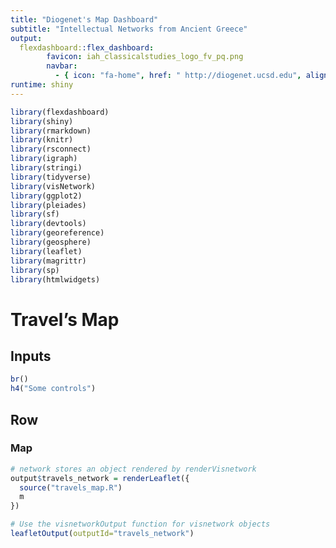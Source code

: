 ```yaml
---
title: "Diogenet's Map Dashboard"
subtitle: "Intellectual Networks from Ancient Greece"
output: 
  flexdashboard::flex_dashboard:
        favicon: iah_classicalstudies_logo_fv_pq.png
        navbar:
          - { icon: "fa-home", href: " http://diogenet.ucsd.edu", align: right }
runtime: shiny
---
```


```r
library(flexdashboard)
library(shiny)
library(rmarkdown)
library(knitr)
library(rsconnect)
library(igraph)
library(stringi)
library(tidyverse)
library(visNetwork)
library(ggplot2)
library(pleiades)
library(sf)
library(devtools)
library(georeference)
library(geosphere)
library(leaflet)
library(magrittr)
library(sp)
library(htmlwidgets)
```

Travel's Map
===================================== 

Inputs {.sidebar}
-------------------------------------

```r

br()
h4("Some controls")

```

Row
-------------------------------------

### Map

```r

# network stores an object rendered by renderVisnetwork 
output$travels_network = renderLeaflet({
  source("travels_map.R")
  m
})

# Use the visnetworkOutput function for visnetwork objects
leafletOutput(outputId="travels_network")

```